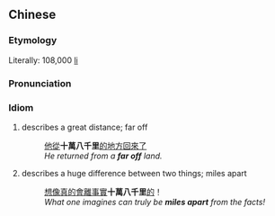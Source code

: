 {{also|十万八千里}}
==Chinese==
{{zh-forms|s=十万八千里}}

===Etymology===
Literally: 108,000 [[里|li]]

===Pronunciation===
{{zh-pron
|m=shí wàn bā qiān lǐ
|cat=id
}}

===Idiom===
{{zh-idiom}}

# describes a great distance; far off
#: [[他]][[從]]'''十萬八千里'''[[的]][[地方]][[回來]][[了]]
#: ''He returned from a '''far off''' land.''
# describes a huge difference between two things; miles apart
#: [[想像]][[真]][[的]][[會]][[離]][[事實]]'''十萬八千里'''[[的]]！
#: ''What one imagines can truly be '''miles apart''' from the facts!''